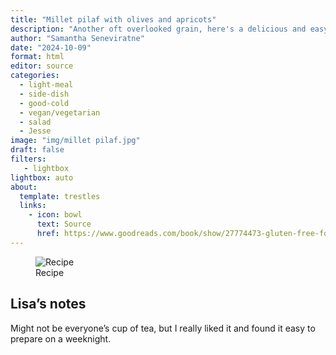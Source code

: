 ```yaml
---
title: "Millet pilaf with olives and apricots"
description: "Another oft overlooked grain, here's a delicious and easy way to enjoy it"
author: "Samantha Seneviratne"
date: "2024-10-09"
format: html
editor: source
categories:
  - light-meal
  - side-dish
  - good-cold
  - vegan/vegetarian
  - salad
  - Jesse
image: "img/millet pilaf.jpg"
draft: false
filters:
   - lightbox
lightbox: auto
about:
  template: trestles
  links:
    - icon: bowl
      text: Source
      href: https://www.goodreads.com/book/show/27774473-gluten-free-for-good
---
```


![Recipe](img/millet pilaf recipe.jpg)


## Lisa's notes

Might not be everyone's cup of tea, but I really liked it and found it easy to prepare on a weeknight. 